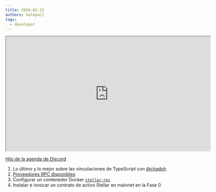 ```yaml
---
title: 2024-02-22
authors: kalepail
tags:
  - developer
---
```


<iframe
  src="https://drive.google.com/file/d/1ZZm1eLe6L0ZRtpTxF77RfrLkW9ThAWh4/preview"
  width="640"
  height="360"
  allow="autoplay"
></iframe>

[Hilo de la agenda de Discord](https://discord.com/channels/897514728459468821/1209582245824823337)

1. Lo último y lo mejor sobre las vinculaciones de TypeScript con [@chadoh](https://github.com/chadoh)
2. [Proveedores RPC disponibles](/docs/data/apis/api-providers)
3. Configurar un contenedor Docker [`stellar-rpc`](/docs/data/apis/rpc/admin-guide#docker-image)
4. Instalar e invocar un contrato de activo Stellar en mainnet en la Fase 0
